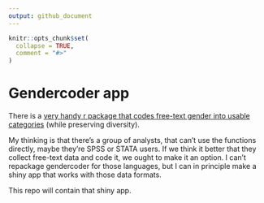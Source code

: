 ```yaml
---
output: github_document
---
```


<!-- README.md is generated from README.Rmd. Please edit that file -->

```r
knitr::opts_chunk$set(
  collapse = TRUE,
  comment = "#>"
)
```

# Gendercoder app

<!-- badges: start -->
<!-- badges: end -->

There is a [very handy r package that codes free-text gender into usable categories](https://github.com/ropenscilabs/gendercoder) (while preserving diversity). 

My thinking is that there's a group of analysts, that can't use the functions directly, maybe they're SPSS or STATA users. If we think it better that they collect free-text data and code it, we ought to make it an option. I can't repackage gendercoder for those languages, but I can in principle make a shiny app that works with those data formats. 

This repo will contain that shiny app. 


